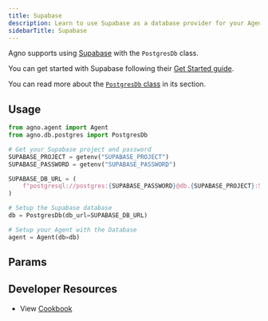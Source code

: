 ```yaml
---
title: Supabase
description: Learn to use Supabase as a database provider for your Agents
sidebarTitle: Supabase
---
```


Agno supports using [Supabase](https://supabase.com/) with the `PostgresDb` class.

You can get started with Supabase following their [Get Started guide](https://supabase.com/docs/guides/getting-started).

You can read more about the [`PostgresDb` class](/db/postgres) in its section.

## Usage

```python supabase_for_agent.py
from agno.agent import Agent
from agno.db.postgres import PostgresDb

# Get your Supabase project and password
SUPABASE_PROJECT = getenv("SUPABASE_PROJECT")
SUPABASE_PASSWORD = getenv("SUPABASE_PASSWORD")

SUPABASE_DB_URL = (
    f"postgresql://postgres:{SUPABASE_PASSWORD}@db.{SUPABASE_PROJECT}:5432/postgres"
)

# Setup the Supabase database
db = PostgresDb(db_url=SUPABASE_DB_URL)

# Setup your Agent with the Database
agent = Agent(db=db)
```

## Params

<Snippet file="db-postgres-params.mdx" />

## Developer Resources

- View [Cookbook](https://github.com/agno-agi/agno/blob/main/cookbook/db/postgres/postgres_for_agent.py)

